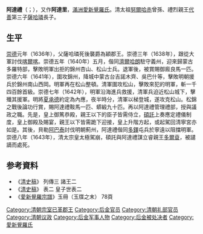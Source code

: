 '''阿達禮'''（{{lang-mnc|ᠠᡩᠠᠯᡳ|z=Adali}}；{{bd|1624年|11月7日|1643年|9月30日}}），又作'''阿達里'''，[[滿洲|滿洲]][[愛新覺羅氏|愛新覺羅氏]]。清太祖[[努爾哈赤|努爾哈赤]]曾孫、禮烈親王[[代善|代善]]第三子[[薩哈璘|薩哈璘]]長子。

== 生平 ==
[[崇德|崇德]]元年（1636年），父薩哈璘死後襲爵為穎郡王。崇德三年（1638年），跟從大軍討伐[[喀爾喀|喀爾喀]]。崇德五年（1640年）五月，偕同[[濟爾哈朗|濟爾哈朗]]駐守義州，迎來歸蒙古多羅特部，擊敗明軍出拒的錦州杏山、松山士兵。退軍後，被賞賜御廄良馬一匹。崇德六年（1641年），圍攻錦州，降城中蒙古台吉諾木齊、吳巴什等，擊敗明朝援兵於錦州南山西岡。明軍再在松山整頓。清軍圍攻松山，擊敗來犯的明軍，斬一千四百餘首級。崇德七年（1642年），明軍沿海進兵救援，清軍兵迫近松山城下，擊殲其援軍。明將[[夏承德|夏承德]]約定為內應，夜半時分，清軍以梯登城，遂攻克松山。松錦之戰後論功行賞，賜阿達禮鞍馬一匹、蟒緞九十匹。再以阿達禮管理禮部，授與議政之職。先是，皇上御篤恭殿，親王以下的臣子皆需侍立，[[碩託|碩託]]上奏應定禮儀制度，皇上御殿及賜宴，親王以下皆需跪下迎接，皇上升階方起，或起駕回清寧宮亦如是。其後，貝勒[[阿巴泰|阿巴泰]]討伐明朝薊州，阿達禮偕同[[多鐸|多鐸]]屯兵於寧遠以阻擋明軍。崇德八年（1643年），清太宗皇太極駕崩，碩託與阿達禮謀立睿親王[[多爾袞|多爾袞]]，被譴謫而處死。

== 参考資料 ==
* 《[[清史稿|清史稿]]》 列傳三 諸王二
* 《[[清史稿|清史稿]]》 表二 皇子世表二
* 《[[愛新覺羅宗譜|愛新覺羅宗譜]]》玉冊（玉牒之末） 78頁

{{清朝人物小作品}}
{{DEFAULTSORT:A}}
[[Category:清朝宗室已革郡王|Category:清朝宗室已革郡王]]
[[Category:后金官员|Category:后金官员]]
[[Category:清朝礼部官员|Category:清朝礼部官员]]
[[Category:清朝议政|Category:清朝议政]]
[[Category:后金军事人物|Category:后金军事人物]]
[[Category:后金被处决者|Category:后金被处决者]]
[[Category:愛新覺羅氏|Category:愛新覺羅氏]]